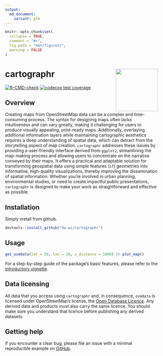 ```yaml
---
output:
  md_document:
    variant: gfm
---
```


<!-- README.md is generated from README.Rmd. Please edit that file -->

```r
knitr::opts_chunk$set(
  collapse = TRUE,
  comment = "#>",
  fig.path = "man/figures/",
  warning = FALSE
)
```

# cartographr <a href='https://da-wi.github.io/cartographr'><img src="man/figures/logo.png" align="right" height="139" /></a>

[![R-CMD-check](https://github.com/da-wi/cartographr/actions/workflows/R-CMD-check.yaml/badge.svg)](https://github.com/da-wi/cartographr/actions/workflows/R-CMD-check.yaml)
[![codecov test
coverage](https://codecov.io/gh/da-wi/cartographr/branch/develop/graph/badge.svg)](https://app.codecov.io/gh/da-wi/cartographr?branch=develop)

## Overview

Creating maps from OpenStreetMap data can be a complex and time-consuming process. The syntax for designing maps often lacks intuitiveness and can vary greatly, making it challenging for users to produce visually appealing, print-ready maps. Additionally, overlaying additional information layers while maintaining cartographic aesthetics requires a deep understanding of spatial data, which can detract from the storytelling aspect of map creation. `cartographr` addresses these issues by providing a user-friendly interface derived from `ggplot2`, streamlining the map-making process and allowing users to concentrate on the narrative conveyed by their maps. It offers a practical and adaptable solution for transforming geospatial data using simple features (`sf`) geometries into informative, high-quality visualizations, thereby improving the dissemination of spatial information. Whether you’re involved in urban planning, environmental studies, or need to create impactful public presentations, `cartographr` is designed to make your work as straightforward and effective as possible. 

## Installation

Simply install from github.

```r
devtools::install_github("da-wi/cartographr")
```

## Usage

```r
get_osmdata(lat = 50, lon = 10, x_distance = 1000) |> plot_map()
```

For a step-by-step guide of the package’s basic features, please refer to the [introductory vignette](https://da-wi.github.io/cartographr/articles/cartographr.html).

## Data licensing
All data that you access using `cartographr` and, in consequence, `osmdata` is licensed under OpenStreetMap’s license, the <a href="https://wiki.osmfoundation.org/wiki/Licence">Open Database Licence</a>. Any derived data and products must also carry the same licence. You should make sure you understand that licence before publishing any derived datasets.

## Getting help
If you encounter a clear bug, please file an issue with a minimal reproducible example on <a href="https://github.com/da-wi/cartographr/issues">GitHub</a>.

